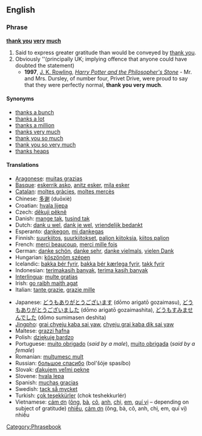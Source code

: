 ==English==

===Phrase===
'''[[thank you]] [[very]] [[much]]'''

# Said to express greater gratitude than would be conveyed by [[thank you]].
# Obviously ''(principally UK; implying offence that anyone could have doubted the statement)
#*'''1997''', [[w:J. K. Rowling|J. K. Rowling]], ''[[w:Harry Potter and the Philosopher's Stone|Harry Potter and the Philosopher's Stone]]'' - Mr. and Mrs. Dursley, of number four, Privet Drive, were proud to say that they were perfectly normal, '''thank you very much'''.

====Synonyms====
*[[thanks a bunch]]
*[[thanks a lot]]
*[[thanks a million]]
*[[thanks very much]]
*[[thank you so much]]
*[[thank you so very much]]
*[[thanks heaps]]

====Translations====
{{trans-top|greater gratitude than thank you}}
*[[Aragonese]]: [[muitas grazias]]
*[[Basque]]: [[eskerrik asko]], [[anitz esker]], [[mila esker]]
*[[Catalan]]: [[moltes gràcies]], [[moltes mercès]]
*Chinese: [[多谢]] (duōxiè)
*Croatian: [[hvala lijepa]]
*Czech: [[děkuji pěkně]]
*Danish: [[mange tak]], [[tusind tak]]
*Dutch: [[dank u wel]], [[dank je wel]], [[vriendelijk bedankt]]
*Esperanto: [[dankegon]], [[mi dankegas]]
*Finnish: [[suurkiitos]], [[suurkiitokset]], [[paljon kiitoksia]], [[kiitos paljon]]
*French: [[merci beaucoup]], [[merci mille fois]]
*German: [[danke schön]], [[danke sehr]], [[danke vielmals]], [[vielen Dank]]
*Hungarian: [[köszönöm szépen]]
*Icelandic: [[þakka þér fyrir]], [[þakka þér kærlega fyrir]], [[takk fyrir]]
*Indonesian: [[terimakasih banyak]], [[terima kasih banyak]]
*[[Interlingua]]: [[multe gratias]]
*Irish: [[go raibh maith agat]]
*Italian: [[tante grazie]], [[grazie mille]] <!--[sic]-->
{{trans-mid}}
*Japanese: [[どうもありがとうございます]] (dōmo arigatō gozaimasu), [[どうもありがとうございました]] (dōmo arigatō gozaimashita), [[どうもすみませんでした]] (dōmo sumimasen deshita)
*[[Jingpho]]: [[grai chyeju kaba sai yaw]], [[chyeju grai kaba dik sai yaw]]
*Maltese: [[grazzi ħafna]]
*Polish: [[dziękuję bardzo]]
*Portuguese: [[muito obrigado]] (''said by a male''), [[muito obrigada]] (''said by a female'')
*Romanian: [[mulţumesc mult]]
*Russian: [[большое спасибо]] (bol'šóje spasíbo)
*Slovak: [[ďakujem veľmi pekne]]
*Slovene: [[hvala lepa]]
*Spanish: [[muchas gracias]]
*Swedish: [[tack så mycket]]
*Turkish: [[çok teşekkürler]] (chok teshekkurlér)
*Vietnamese: [[cám ơn]] ([[ông]], [[bà#Vietnamese|bà]], [[cô#Vietnamese|cô]], [[anh#Vietnamese|anh]], [[chị]], [[em#Vietnamese|em]], [[quí vị]] &ndash; depending on subject of gratitude) [[nhiều]], [[cảm ơn]] (ông, bà, cô, anh, chị, em, quí vị) nhiều
{{trans-bottom}}

[[Category:Phrasebook]]